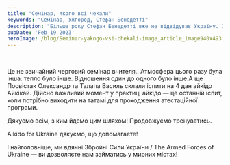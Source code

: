 ```yaml
---
title: "Семінар, якого всі чекали"
keywords: "Семінар, Ужгород, Стефан Бенедетті"
description: "Більше року Стефан Бенедетті вже не відвідував Україну. І це була дуже емоційна подія — зустріч вчителя зі своїми учнями зі всієї країни."
pubDate: 'Feb 19 2023'
heroImage: /blog/Seminar-yakogo-vsi-chekali-image_article_image940x493.jpg
---
```

<br/>

Це не звичайний черговий семінар вчителя.. Атмосфера цього разу була інша: тепло було інше. Відношення один до одного було інше.А ще Посвістак Олександр та Талапа Василь  склали іспити на 4 дан айкідо Айкікай. Дійсно важливий момент у практиці айкідо — це останній іспит, коли потрібно виходити на татамі для проходження атестаційної програми.

Дякуємо всім, з ким  йдемо цим шляхом! Продовжуємо тренуватись. 

Aikido for Ukraine дякуємо, що допомагаєте!

І найголовніше, ми вдячні Збройні Сили України / The Armed Forces of Ukraine — ви дозволяєте нам займатись у мирних містах!